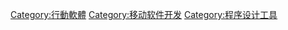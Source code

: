 [[Category:行動軟體|Category:行動軟體]]
[[Category:移动软件开发|Category:移动软件开发]]
[[Category:程序设计工具|Category:程序设计工具]]